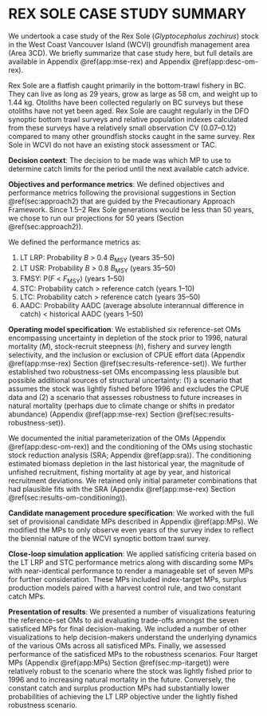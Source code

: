 \clearpage

# REX SOLE CASE STUDY SUMMARY

We undertook a case study of the Rex Sole (*Glyptocephalus zachirus*) stock in the West Coast Vancouver Island (WCVI) groundfish management area (Area 3CD).
We briefly summarize that case study here, but full details are available in Appendix \@ref(app:mse-rex) and Appendix \@ref(app:desc-om-rex).

Rex Sole are a flatfish caught primarily in the bottom-trawl fishery in BC.
They can live as long as 29 years, grow as large as 58 cm, and weight up to 1.44 kg.
Otoliths have been collected regularly on BC surveys but these otoliths have not yet been aged.
Rex Sole are caught regularly in the DFO synoptic bottom trawl surveys and relative population indexes calculated from these surveys have a relatively small observation CV (0.07--0.12) compared to many other groundfish stocks caught in the same survey.
Rex Sole in WCVI do not have an existing stock assessment or TAC.

**Decision context**: 
The decision to be made was which MP to use to determine catch limits for the period until the next available catch advice. 

**Objectives and performance metrics**: 
We defined objectives and performance metrics following the provisional suggestions in Section \@ref(sec:approach2) that are guided by the Precautionary Approach Framework.
Since 1.5--2 Rex Sole generations would be less than 50 years, we chose to run our projections for 50 years (Section \@ref(sec:approach2)).

We defined the performance metrics as:

1. LT LRP: Probability *B* > 0.4 *B*~MSY~ (years 35--50)
2. LT USR: Probability *B* > 0.8 *B*~MSY~ (years 35--50)
3. FMSY: P(*F* < *F*~MSY~) (years 1--50)
4. STC: Probability catch > reference catch (years 1--10)
5. LTC: Probability catch > reference catch (years 35--50)
6. AADC: Probability AADC (average absolute interannual difference in catch) < historical AADC (years 1--50)

**Operating model specification**:
We established six reference-set OMs encompassing uncertainty in depletion of the stock prior to 1996, natural mortality (*M*), stock-recruit steepness (*h*), fishery and survey length selectivity, and the inclusion or exclusion of CPUE effort data (Appendix \@ref(app:mse-rex) Section \@ref(sec:results-reference-set)).
We further established two robustness-set OMs encompassing less plausible but possible additional sources of structural uncertainty: (1) a scenario that assumes the stock was lightly fished before 1996 and excludes the CPUE data and (2) a scenario that assesses robustness to future increases in natural mortality (perhaps due to climate change or shifts in predator abundance) (Appendix \@ref(app:mse-rex) Section \@ref(sec:results-robustness-set)).

We documented the initial parameterization of the OMs (Appendix \@ref(app:desc-om-rex)) and the conditioning of the OMs using stochastic stock reduction analysis (SRA; Appendix \@ref(app:sra)).
The conditioning estimated biomass depletion in the last historical year, the magnitude of unfished recruitment, fishing mortality at age by year, and historical recruitment deviations.
We retained only initial parameter combinations that had plausible fits with the SRA (Appendix \@ref(app:mse-rex) Section \@ref(sec:results-om-conditioning)).

**Candidate management procedure specification**: 
We worked with the full set of provisional candidate MPs described in Appendix \@ref(app:MPs).
We modified the MPs to only observe even years of the survey index to reflect the biennial nature of the WCVI synoptic bottom trawl survey.

**Close-loop simulation application**: 
We applied satisficing criteria based on the LT LRP and STC performance metrics along with discarding some MPs with near-identical performance to render a manageable set of seven MPs for further consideration.
These MPs included index-target MPs, surplus production models paired with a harvest control rule, and two constant catch MPs.

**Presentation of results**:
We presented a number of visualizations featuring the reference-set OMs to aid evaluating trade-offs amongst the seven satisficed MPs for final decision-making.
We included a number of other visualizations to help decision-makers understand the underlying dynamics of the various OMs across all satisficed MPs.
Finally, we assessed performance of the satisficed MPs to the robustness scenarios.
Four Itarget MPs (Appendix \@ref(app:MPs) Section \@ref(sec:mp-itarget)) were relatively robust to the scenario where the stock was lightly fished prior to 1996 and to increasing natural mortality in the future.
Conversely, the constant catch and surplus production MPs had substantially lower probabilities of achieving the LT LRP objective under the lightly fished robustness scenario.
